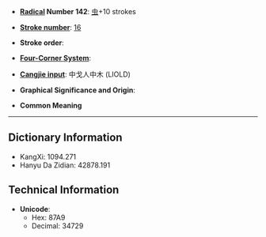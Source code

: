 * '''[[Wiktionary:Chinese radical index| Radical]] Number 142''': [[Wiktionary:Chinese radical index 虫|虫]]+10 strokes

* '''[[Wiktionary:Chinese total strokes index|Stroke number]]''': [[Wiktionary:Chinese total strokes index 16|16]]

* '''Stroke order''': 

* '''[[Wiktionary:Chinese four corner index|Four-Corner System]]''': 

* '''[[Wiktionary:Chinese Cangjie index|Cangjie input]]''': 中戈人中木 (LIOLD)

* '''Graphical Significance and Origin''': 

* '''Common Meaning'''

----

== Dictionary Information ==

* KangXi: 1094.271
* Hanyu Da Zidian: 42878.191

== Technical Information ==

* '''Unicode''':
** Hex: 87A9
** Decimal: 34729